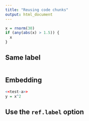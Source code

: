 ```yaml
---
title: "Reusing code chunks"
output: html_document
---
```


```r
x = rnorm(30)
if (any(abs(x) > 1.5)) {
  x
}
```

## Same label

```r
```

## Embedding

```r
<<test-a>>
y = x^2
```

## Use the `ref.label` option

```r
```
